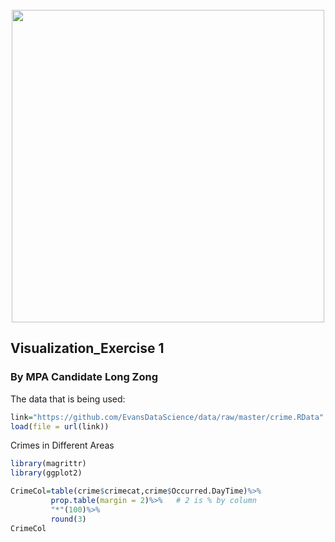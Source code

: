<br> 
<center><img src="http://i.imgur.com/sSaOozN.png" width="500"></center>

## Visualization_Exercise 1

### By MPA Candidate  Long Zong


The data that is being used:

```r
link="https://github.com/EvansDataScience/data/raw/master/crime.RData"
load(file = url(link))
```



Crimes in Different Areas
```r
library(magrittr)
library(ggplot2)

CrimeCol=table(crime$crimecat,crime$Occurred.DayTime)%>%
         prop.table(margin = 2)%>%   # 2 is % by column
         "*"(100)%>%
         round(3)
CrimeCol
```



